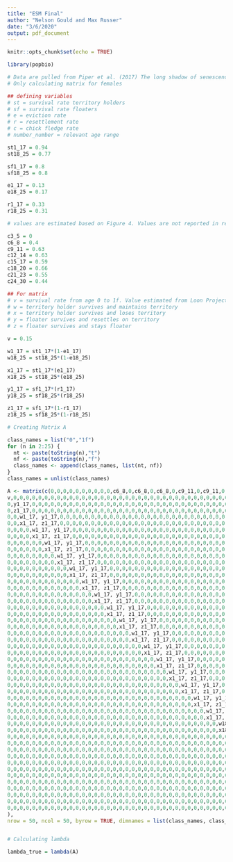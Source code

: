 ```yaml
---
title: "ESM Final"
author: "Nelson Gould and Max Russer"
date: "3/6/2020"
output: pdf_document
---
```


```r
knitr::opts_chunk$set(echo = TRUE)
```

```r

library(popbio)

```


```r

# Data are pulled from Piper et al. (2017) The long shadow of senescence: age impacts survival and territory defence in loons. Journal of Avian Biology. 
# Only calculating matrix for females

## defining variables
# st = survival rate territory holders
# sf = survival rate floaters
# e = eviction rate
# r = resettlement rate
# c = chick fledge rate
# number_number = relevant age range

st1_17 = 0.94
st18_25 = 0.77

sf1_17 = 0.8
sf18_25 = 0.8

e1_17 = 0.13
e18_25 = 0.17

r1_17 = 0.33
r18_25 = 0.31

# values are estimated based on Figure 4. Values are not reported in results.

c3_5 = 0
c6_8 = 0.4
c9_11 = 0.63
c12_14 = 0.63
c15_17 = 0.59
c18_20 = 0.66
c21_23 = 0.55
c24_30 = 0.44

## For matrix
# v = survival rate from age 0 to 1f. Value estimated from Loon Project blog, Rough average proportion of banded chicks resighted as adults (2004-2015) 
# w = territory holder survives and maintains territory
# x = territory holder survives and loses territory
# y = floater survives and resettles on territory
# z = floater survives and stays floater

v = 0.15

w1_17 = st1_17*(1-e1_17)
w18_25 = st18_25*(1-e18_25)

x1_17 = st1_17*(e1_17)
x18_25 = st18_25*(e18_25)

y1_17 = sf1_17*(r1_17)
y18_25 = sf18_25*(r18_25)

z1_17 = sf1_17*(1-r1_17)
z18_25 = sf18_25*(1-r18_25)

# Creating Matrix A

class_names = list("0","1f")
for (n in 2:25) {
  nt <- paste(toString(n),"t")
  nf <- paste(toString(n),"f")
  class_names <- append(class_names, list(nt, nf))
}
class_names = unlist(class_names)

A <- matrix(c(0,0,0,0,0,0,0,0,0,0,c6_8,0,c6_8,0,c6_8,0,c9_11,0,c9_11,0,c9_11,0,c12_14,0,c12_14,0,c12_14,0,c15_17,0,c15_17,0,c15_17,0,c18_20,0,c18_20,0,c18_20,0,c21_23,0,c21_23,0,c21_23,0,c24_30,0,c24_30,0,
v,0,0,0,0,0,0,0,0,0,0,0,0,0,0,0,0,0,0,0,0,0,0,0,0,0,0,0,0,0,0,0,0,0,0,0,0,0,0,0,0,0,0,0,0,0,0,0,0,0,
0,y1_17,0,0,0,0,0,0,0,0,0,0,0,0,0,0,0,0,0,0,0,0,0,0,0,0,0,0,0,0,0,0,0,0,0,0,0,0,0,0,0,0,0,0,0,0,0,0,0,0,
0,z1_17,0,0,0,0,0,0,0,0,0,0,0,0,0,0,0,0,0,0,0,0,0,0,0,0,0,0,0,0,0,0,0,0,0,0,0,0,0,0,0,0,0,0,0,0,0,0,0,0,
0,0,w1_17, y1_17,0,0,0,0,0,0,0,0,0,0,0,0,0,0,0,0,0,0,0,0,0,0,0,0,0,0,0,0,0,0,0,0,0,0,0,0,0,0,0,0,0,0,0,0,0,0,
0,0,x1_17, z1_17,0,0,0,0,0,0,0,0,0,0,0,0,0,0,0,0,0,0,0,0,0,0,0,0,0,0,0,0,0,0,0,0,0,0,0,0,0,0,0,0,0,0,0,0,0,0,
0,0,0,0,w1_17, y1_17,0,0,0,0,0,0,0,0,0,0,0,0,0,0,0,0,0,0,0,0,0,0,0,0,0,0,0,0,0,0,0,0,0,0,0,0,0,0,0,0,0,0,0,0,
0,0,0,0,x1_17, z1_17,0,0,0,0,0,0,0,0,0,0,0,0,0,0,0,0,0,0,0,0,0,0,0,0,0,0,0,0,0,0,0,0,0,0,0,0,0,0,0,0,0,0,0,0,
0,0,0,0,0,0,w1_17, y1_17,0,0,0,0,0,0,0,0,0,0,0,0,0,0,0,0,0,0,0,0,0,0,0,0,0,0,0,0,0,0,0,0,0,0,0,0,0,0,0,0,0,0,
0,0,0,0,0,0,x1_17, z1_17,0,0,0,0,0,0,0,0,0,0,0,0,0,0,0,0,0,0,0,0,0,0,0,0,0,0,0,0,0,0,0,0,0,0,0,0,0,0,0,0,0,0,
0,0,0,0,0,0,0,0,w1_17, y1_17,0,0,0,0,0,0,0,0,0,0,0,0,0,0,0,0,0,0,0,0,0,0,0,0,0,0,0,0,0,0,0,0,0,0,0,0,0,0,0,0,
0,0,0,0,0,0,0,0,x1_17, z1_17,0,0,0,0,0,0,0,0,0,0,0,0,0,0,0,0,0,0,0,0,0,0,0,0,0,0,0,0,0,0,0,0,0,0,0,0,0,0,0,0,
0,0,0,0,0,0,0,0,0,0,w1_17, y1_17,0,0,0,0,0,0,0,0,0,0,0,0,0,0,0,0,0,0,0,0,0,0,0,0,0,0,0,0,0,0,0,0,0,0,0,0,0,0,
0,0,0,0,0,0,0,0,0,0,x1_17, z1_17,0,0,0,0,0,0,0,0,0,0,0,0,0,0,0,0,0,0,0,0,0,0,0,0,0,0,0,0,0,0,0,0,0,0,0,0,0,0,
0,0,0,0,0,0,0,0,0,0,0,0,w1_17, y1_17,0,0,0,0,0,0,0,0,0,0,0,0,0,0,0,0,0,0,0,0,0,0,0,0,0,0,0,0,0,0,0,0,0,0,0,0,
0,0,0,0,0,0,0,0,0,0,0,0,x1_17, z1_17,0,0,0,0,0,0,0,0,0,0,0,0,0,0,0,0,0,0,0,0,0,0,0,0,0,0,0,0,0,0,0,0,0,0,0,0,
0,0,0,0,0,0,0,0,0,0,0,0,0,0,w1_17, y1_17,0,0,0,0,0,0,0,0,0,0,0,0,0,0,0,0,0,0,0,0,0,0,0,0,0,0,0,0,0,0,0,0,0,0,
0,0,0,0,0,0,0,0,0,0,0,0,0,0,x1_17, z1_17,0,0,0,0,0,0,0,0,0,0,0,0,0,0,0,0,0,0,0,0,0,0,0,0,0,0,0,0,0,0,0,0,0,0,
0,0,0,0,0,0,0,0,0,0,0,0,0,0,0,0,w1_17, y1_17,0,0,0,0,0,0,0,0,0,0,0,0,0,0,0,0,0,0,0,0,0,0,0,0,0,0,0,0,0,0,0,0,
0,0,0,0,0,0,0,0,0,0,0,0,0,0,0,0,x1_17, z1_17,0,0,0,0,0,0,0,0,0,0,0,0,0,0,0,0,0,0,0,0,0,0,0,0,0,0,0,0,0,0,0,0,
0,0,0,0,0,0,0,0,0,0,0,0,0,0,0,0,0,0,w1_17, y1_17,0,0,0,0,0,0,0,0,0,0,0,0,0,0,0,0,0,0,0,0,0,0,0,0,0,0,0,0,0,0,
0,0,0,0,0,0,0,0,0,0,0,0,0,0,0,0,0,0,x1_17, z1_17,0,0,0,0,0,0,0,0,0,0,0,0,0,0,0,0,0,0,0,0,0,0,0,0,0,0,0,0,0,0,
0,0,0,0,0,0,0,0,0,0,0,0,0,0,0,0,0,0,0,0,w1_17, y1_17,0,0,0,0,0,0,0,0,0,0,0,0,0,0,0,0,0,0,0,0,0,0,0,0,0,0,0,0,
0,0,0,0,0,0,0,0,0,0,0,0,0,0,0,0,0,0,0,0,x1_17, z1_17,0,0,0,0,0,0,0,0,0,0,0,0,0,0,0,0,0,0,0,0,0,0,0,0,0,0,0,0,
0,0,0,0,0,0,0,0,0,0,0,0,0,0,0,0,0,0,0,0,0,0,w1_17, y1_17,0,0,0,0,0,0,0,0,0,0,0,0,0,0,0,0,0,0,0,0,0,0,0,0,0,0,
0,0,0,0,0,0,0,0,0,0,0,0,0,0,0,0,0,0,0,0,0,0,x1_17, z1_17,0,0,0,0,0,0,0,0,0,0,0,0,0,0,0,0,0,0,0,0,0,0,0,0,0,0,
0,0,0,0,0,0,0,0,0,0,0,0,0,0,0,0,0,0,0,0,0,0,0,0,w1_17, y1_17,0,0,0,0,0,0,0,0,0,0,0,0,0,0,0,0,0,0,0,0,0,0,0,0,
0,0,0,0,0,0,0,0,0,0,0,0,0,0,0,0,0,0,0,0,0,0,0,0,x1_17, z1_17,0,0,0,0,0,0,0,0,0,0,0,0,0,0,0,0,0,0,0,0,0,0,0,0,
0,0,0,0,0,0,0,0,0,0,0,0,0,0,0,0,0,0,0,0,0,0,0,0,0,0,w1_17, y1_17,0,0,0,0,0,0,0,0,0,0,0,0,0,0,0,0,0,0,0,0,0,0,
0,0,0,0,0,0,0,0,0,0,0,0,0,0,0,0,0,0,0,0,0,0,0,0,0,0,x1_17, z1_17,0,0,0,0,0,0,0,0,0,0,0,0,0,0,0,0,0,0,0,0,0,0,
0,0,0,0,0,0,0,0,0,0,0,0,0,0,0,0,0,0,0,0,0,0,0,0,0,0,0,0,w1_17, y1_17,0,0,0,0,0,0,0,0,0,0,0,0,0,0,0,0,0,0,0,0,
0,0,0,0,0,0,0,0,0,0,0,0,0,0,0,0,0,0,0,0,0,0,0,0,0,0,0,0,x1_17, z1_17,0,0,0,0,0,0,0,0,0,0,0,0,0,0,0,0,0,0,0,0,
0,0,0,0,0,0,0,0,0,0,0,0,0,0,0,0,0,0,0,0,0,0,0,0,0,0,0,0,0,0,w1_17, y1_17,0,0,0,0,0,0,0,0,0,0,0,0,0,0,0,0,0,0,
0,0,0,0,0,0,0,0,0,0,0,0,0,0,0,0,0,0,0,0,0,0,0,0,0,0,0,0,0,0,x1_17, z1_17,0,0,0,0,0,0,0,0,0,0,0,0,0,0,0,0,0,0,
0,0,0,0,0,0,0,0,0,0,0,0,0,0,0,0,0,0,0,0,0,0,0,0,0,0,0,0,0,0,0,0,w1_17, y1_17,0,0,0,0,0,0,0,0,0,0,0,0,0,0,0,0,
0,0,0,0,0,0,0,0,0,0,0,0,0,0,0,0,0,0,0,0,0,0,0,0,0,0,0,0,0,0,0,0,x1_17, z1_17,0,0,0,0,0,0,0,0,0,0,0,0,0,0,0,0,
0,0,0,0,0,0,0,0,0,0,0,0,0,0,0,0,0,0,0,0,0,0,0,0,0,0,0,0,0,0,0,0,0,0,w18_25, y18_25,0,0,0,0,0,0,0,0,0,0,0,0,0,0,
0,0,0,0,0,0,0,0,0,0,0,0,0,0,0,0,0,0,0,0,0,0,0,0,0,0,0,0,0,0,0,0,0,0,x18_25, z18_25,0,0,0,0,0,0,0,0,0,0,0,0,0,0,
0,0,0,0,0,0,0,0,0,0,0,0,0,0,0,0,0,0,0,0,0,0,0,0,0,0,0,0,0,0,0,0,0,0,0,0,w18_25, y18_25,0,0,0,0,0,0,0,0,0,0,0,0,
0,0,0,0,0,0,0,0,0,0,0,0,0,0,0,0,0,0,0,0,0,0,0,0,0,0,0,0,0,0,0,0,0,0,0,0,x18_25, z18_25,0,0,0,0,0,0,0,0,0,0,0,0,
0,0,0,0,0,0,0,0,0,0,0,0,0,0,0,0,0,0,0,0,0,0,0,0,0,0,0,0,0,0,0,0,0,0,0,0,0,0,w18_25, y18_25,0,0,0,0,0,0,0,0,0,0,
0,0,0,0,0,0,0,0,0,0,0,0,0,0,0,0,0,0,0,0,0,0,0,0,0,0,0,0,0,0,0,0,0,0,0,0,0,0,x18_25, z18_25,0,0,0,0,0,0,0,0,0,0,
0,0,0,0,0,0,0,0,0,0,0,0,0,0,0,0,0,0,0,0,0,0,0,0,0,0,0,0,0,0,0,0,0,0,0,0,0,0,0,0,w18_25, y18_25,0,0,0,0,0,0,0,0,
0,0,0,0,0,0,0,0,0,0,0,0,0,0,0,0,0,0,0,0,0,0,0,0,0,0,0,0,0,0,0,0,0,0,0,0,0,0,0,0,x18_25, z18_25,0,0,0,0,0,0,0,0,
0,0,0,0,0,0,0,0,0,0,0,0,0,0,0,0,0,0,0,0,0,0,0,0,0,0,0,0,0,0,0,0,0,0,0,0,0,0,0,0,0,0,w18_25, y18_25,0,0,0,0,0,0,
0,0,0,0,0,0,0,0,0,0,0,0,0,0,0,0,0,0,0,0,0,0,0,0,0,0,0,0,0,0,0,0,0,0,0,0,0,0,0,0,0,0,x18_25, z18_25,0,0,0,0,0,0,
0,0,0,0,0,0,0,0,0,0,0,0,0,0,0,0,0,0,0,0,0,0,0,0,0,0,0,0,0,0,0,0,0,0,0,0,0,0,0,0,0,0,0,0,w18_25, y18_25,0,0,0,0,
0,0,0,0,0,0,0,0,0,0,0,0,0,0,0,0,0,0,0,0,0,0,0,0,0,0,0,0,0,0,0,0,0,0,0,0,0,0,0,0,0,0,0,0,x18_25, z18_25,0,0,0,0,
0,0,0,0,0,0,0,0,0,0,0,0,0,0,0,0,0,0,0,0,0,0,0,0,0,0,0,0,0,0,0,0,0,0,0,0,0,0,0,0,0,0,0,0,0,0,w18_25, y18_25,0,0,
0,0,0,0,0,0,0,0,0,0,0,0,0,0,0,0,0,0,0,0,0,0,0,0,0,0,0,0,0,0,0,0,0,0,0,0,0,0,0,0,0,0,0,0,0,0,x18_25, z18_25,0,0
),  
nrow = 50, ncol = 50, byrow = TRUE, dimnames = list(class_names, class_names))


# Calculating lambda

lambda_true = lambda(A)

```


